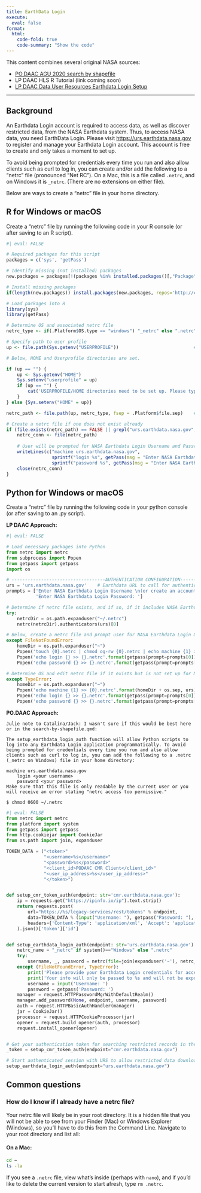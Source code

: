 ```yaml
---
title: EarthData Login 
execute:
  eval: false
format:
  html:
    code-fold: true
    code-summary: "Show the code"
---
```


This content combines several original NASA sources:

-   [PO.DAAC AGU 2020 search by shapefile](https://github.com/NASA-Openscapes/AGU-2020/blob/main/Part-II/01_sst_shpfile/AGU_tutorial1_shp_search.ipynb)
-   LP DAAC HLS R Tutorial (link coming soon)
-   [LP DAAC Data User Resources Earthdata Login Setup](https://git.earthdata.nasa.gov/projects/LPDUR/repos/daac_data_download_python/browse/EarthdataLoginSetup.py)

------------------------------------------------------------------------

## Background

An Earthdata Login account is required to access data, as well as discover restricted data, from the NASA Earthdata system. Thus, to access NASA data, you need EarthData Login. Please visit <https://urs.earthdata.nasa.gov> to register and manage your Earthdata Login account. This account is free to create and only takes a moment to set up.

To avoid being prompted for credentials every time you run and also allow clients such as curl to log in, you can create and/or add the following to a "netrc" file (pronounced "Net RC"). On a Mac, this is a file called `.netrc`, and on Windows it is `_netrc`. (There are no extensions on either file).

Below are ways to create a "netrc" file in your home directory.

## R for Windows or macOS

Create a "netrc" file by running the following code in your R console (or after saving to an R script).

```r
#| eval: FALSE

# Required packages for this script
packages = c('sys', 'getPass')

# Identify missing (not installed) packages
new.packages = packages[!(packages %in% installed.packages()[,"Package"])]

# Install missing packages
if(length(new.packages)) install.packages(new.packages, repos='http://cran.rstudio.com/')

# Load packages into R
library(sys)
library(getPass)

# Determine OS and associated netrc file 
netrc_type <- if(.Platform$OS.type == "windows") "_netrc" else ".netrc"    # Windows OS uses _netrc file

# Specify path to user profile 
up <- file.path(Sys.getenv("USERPROFILE"))                            # Retrieve user directory (for netrc file)

# Below, HOME and Userprofile directories are set.  

if (up == "") {
    up <- Sys.getenv("HOME") 
    Sys.setenv("userprofile" = up)
    if (up == "") {
        cat('USERPROFILE/HOME directories need to be set up. Please type sys.setenv("HOME" = "YOURDIRECTORY") or  sys.setenv("USERPROFILE" = "YOURDIRECTORY") in your console and type your USERPROFILE/HOME direcory instead of "YOURDIRECTORY". Next, run the code chunk again.')
    }
} else {Sys.setenv("HOME" = up)}        

netrc_path <- file.path(up, netrc_type, fsep = .Platform$file.sep)    # Path to netrc file

# Create a netrc file if one does not exist already
if (file.exists(netrc_path) == FALSE || grepl("urs.earthdata.nasa.gov", readLines(netrc_path)) == FALSE) {
    netrc_conn <- file(netrc_path)
    
    # User will be prompted for NASA Earthdata Login Username and Password below
    writeLines(c("machine urs.earthdata.nasa.gov",
                 sprintf("login %s", getPass(msg = "Enter NASA Earthdata Login Username \n (An account can be Created at urs.earthdata.nasa.gov):")),
                 sprintf("password %s", getPass(msg = "Enter NASA Earthdata Login Password:"))), netrc_conn)
    close(netrc_conn)
}

```

## Python for Windows or macOS

Create a "netrc" file by running the following code in your python console (or after saving to an .py script).

**LP DAAC Approach:**

```python
#| eval: FALSE

# Load necessary packages into Python
from netrc import netrc
from subprocess import Popen
from getpass import getpass
import os

# -----------------------------------AUTHENTICATION CONFIGURATION-------------------------------- #
urs = 'urs.earthdata.nasa.gov'    # Earthdata URL to call for authentication
prompts = ['Enter NASA Earthdata Login Username \n(or create an account at urs.earthdata.nasa.gov): ',
           'Enter NASA Earthdata Login Password: ']

# Determine if netrc file exists, and if so, if it includes NASA Earthdata Login Credentials
try:
    netrcDir = os.path.expanduser("~/.netrc")
    netrc(netrcDir).authenticators(urs)[0]

# Below, create a netrc file and prompt user for NASA Earthdata Login Username and Password
except FileNotFoundError:
    homeDir = os.path.expanduser("~")
    Popen('touch {0}.netrc | chmod og-rw {0}.netrc | echo machine {1} >> {0}.netrc'.format(homeDir + os.sep, urs), shell=True)
    Popen('echo login {} >> {}.netrc'.format(getpass(prompt=prompts[0]), homeDir + os.sep), shell=True)
    Popen('echo password {} >> {}.netrc'.format(getpass(prompt=prompts[1]), homeDir + os.sep), shell=True)

# Determine OS and edit netrc file if it exists but is not set up for NASA Earthdata Login
except TypeError:
    homeDir = os.path.expanduser("~")
    Popen('echo machine {1} >> {0}.netrc'.format(homeDir + os.sep, urs), shell=True)
    Popen('echo login {} >> {}.netrc'.format(getpass(prompt=prompts[0]), homeDir + os.sep), shell=True)
    Popen('echo password {} >> {}.netrc'.format(getpass(prompt=prompts[1]), homeDir + os.sep), shell=True)

```

**PO.DAAC Approach:**

    Julie note to Catalina/Jack: I wasn't sure if this would be best here or in the search-by-shapefile.qmd: 

    The setup_earthdata_login_auth function will allow Python scripts to log into any Earthdata Login application programmatically. To avoid being prompted for credentials every time you run and also allow clients such as curl to log in, you can add the following to a .netrc (_netrc on Windows) file in your home directory:

    machine urs.earthdata.nasa.gov
        login <your username>
        password <your password>
    Make sure that this file is only readable by the current user or you will receive an error stating "netrc access too permissive."

    $ chmod 0600 ~/.netrc

```python
#| eval: FALSE
from netrc import netrc
from platform import system
from getpass import getpass
from http.cookiejar import CookieJar
from os.path import join, expanduser

TOKEN_DATA = ("<token>"
              "<username>%s</username>"
              "<password>%s</password>"
              "<client_id>PODAAC CMR Client</client_id>"
              "<user_ip_address>%s</user_ip_address>"
              "</token>")


def setup_cmr_token_auth(endpoint: str='cmr.earthdata.nasa.gov'):
    ip = requests.get("https://ipinfo.io/ip").text.strip()
    return requests.post(
        url="https://%s/legacy-services/rest/tokens" % endpoint,
        data=TOKEN_DATA % (input("Username: "), getpass("Password: "), ip),
        headers={'Content-Type': 'application/xml', 'Accept': 'application/json'}
    ).json()['token']['id']


def setup_earthdata_login_auth(endpoint: str='urs.earthdata.nasa.gov'):
    netrc_name = "_netrc" if system()=="Windows" else ".netrc"
    try:
        username, _, password = netrc(file=join(expanduser('~'), netrc_name)).authenticators(endpoint)
    except (FileNotFoundError, TypeError):
        print('Please provide your Earthdata Login credentials for access.')
        print('Your info will only be passed to %s and will not be exposed in Jupyter.' % (endpoint))
        username = input('Username: ')
        password = getpass('Password: ')
    manager = request.HTTPPasswordMgrWithDefaultRealm()
    manager.add_password(None, endpoint, username, password)
    auth = request.HTTPBasicAuthHandler(manager)
    jar = CookieJar()
    processor = request.HTTPCookieProcessor(jar)
    opener = request.build_opener(auth, processor)
    request.install_opener(opener)


# Get your authentication token for searching restricted records in the CMR:
_token = setup_cmr_token_auth(endpoint="cmr.earthdata.nasa.gov")

# Start authenticated session with URS to allow restricted data downloads:
setup_earthdata_login_auth(endpoint="urs.earthdata.nasa.gov")
```

## Common questions

### How do I know if I already have a netrc file?

Your netrc file will likely be in your root directory. It is a hidden file that you will not be able to see from your Finder (Mac) or Windows Explorer (Windows), so you'll have to do this from the Command Line. Navigate to your root directory and list all:

#### On a Mac:

``` bash
cd ~
ls -la
```

If you see a `.netrc` file, view what's inside (perhaps with `nano`), and if you'd like to delete the current version to start afresh, type `rm .netrc`.

```{=html}
<!---
### Previous notes/ideas

TODO: develop as prose to set up for the following .ipynb examples

To access NASA data you have to authenticate.

Solutions that work - these are detailed in separate chapters as Jupyter notebooks (`.ipynb`).

1)  To access NASA data one must setup an Earthdata Login profile. This involves (prose here)

See/link to [Christine's post & conversation on the Jupyter discourse forum](https://discourse.jupyter.org/t/how-do-i-properly-protect-my-data-access-passwords-not-jupyter-tokens-passwords-on-3rd-party-jupyter-hub-services/9277)

-   Create a netrc file\
-   Submit EDL credentials within a script

Some talk about the redirects...

--->
```
